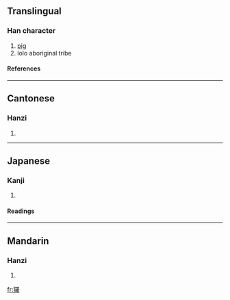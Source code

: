 {{see|猡}}

==Translingual==
===Han character===
{{Han char|rn=94|rad=犬|as=19|sn=22|four=4621<sub>4</sub>|canj=大竹田中土 (KHWLG)}}
# [[pig]]
# lolo aboriginal tribe
====References====
{{Han ref|kx=0721.231|dkj=20803|dj=1133.200|hdz=21378.170|uh=7380|ud=29568|bh=C57A|bd=50554}}

----

==Cantonese==
===Hanzi===
{{yue-hanzi|jyut=|y=lo4}}
# {{defn|Cantonese}}

----
==Japanese==
===Kanji===
{{ja-kanji|grade=|rs=犬19}}
# {{defn|Japanese}} 
====Readings====
{{ja-readings|on=[[ら]] (ra)|kun=}}

----
==Mandarin==
===Hanzi===
{{cmn-hanzi|sim=猡|pin=[[luó]] (luo2)|wg=lo<sup>2</sup>}}
# {{defn|Mandarin}}

[[fr:玀]]